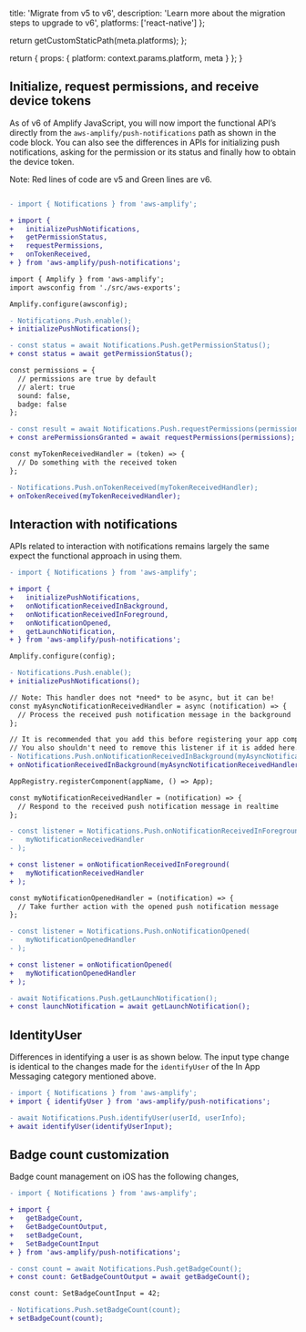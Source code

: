
  title: 'Migrate from v5 to v6',
  description: 'Learn more about the migration steps to upgrade to v6',
  platforms: ['react-native']
};

  return getCustomStaticPath(meta.platforms);
};

  return {
    props: {
      platform: context.params.platform,
      meta
    }
  };
}

## Initialize, request permissions, and receive device tokens

As of v6 of Amplify JavaScript, you will now import the functional API’s directly from the `aws-amplify/push-notifications` path as shown in the code block. You can also see the differences in APIs for initializing push notifications, asking for the permission or its status and finally how to obtain the device token. 

Note: Red lines of code are v5 and Green lines are v6.

```diff

- import { Notifications } from 'aws-amplify';

+ import {
+   initializePushNotifications,
+   getPermissionStatus,
+   requestPermissions,
+   onTokenReceived,
+ } from 'aws-amplify/push-notifications';

import { Amplify } from 'aws-amplify';
import awsconfig from './src/aws-exports';

Amplify.configure(awsconfig);

- Notifications.Push.enable();
+ initializePushNotifications();

- const status = await Notifications.Push.getPermissionStatus();
+ const status = await getPermissionStatus();

const permissions = {
  // permissions are true by default
  // alert: true
  sound: false,
  badge: false
};

- const result = await Notifications.Push.requestPermissions(permissions);
+ const arePermissionsGranted = await requestPermissions(permissions);

const myTokenReceivedHandler = (token) => {
  // Do something with the received token
};

- Notifications.Push.onTokenReceived(myTokenReceivedHandler);
+ onTokenReceived(myTokenReceivedHandler);

```

## Interaction with notifications
APIs related to interaction with notifications remains largely the same expect the functional approach in using them.

```diff
- import { Notifications } from 'aws-amplify';

+ import {
+   initializePushNotifications,
+   onNotificationReceivedInBackground,
+   onNotificationReceivedInForeground,
+   onNotificationOpened,
+   getLaunchNotification,
+ } from 'aws-amplify/push-notifications';

Amplify.configure(config);

- Notifications.Push.enable();
+ initializePushNotifications();

// Note: This handler does not *need* to be async, but it can be!
const myAsyncNotificationReceivedHandler = async (notification) => {
  // Process the received push notification message in the background
};

// It is recommended that you add this before registering your app component.
// You also shouldn't need to remove this listener if it is added here.
- Notifications.Push.onNotificationReceivedInBackground(myAsyncNotificationReceivedHandler);
+ onNotificationReceivedInBackground(myAsyncNotificationReceivedHandler);

AppRegistry.registerComponent(appName, () => App);

const myNotificationReceivedHandler = (notification) => {
  // Respond to the received push notification message in realtime
};

- const listener = Notifications.Push.onNotificationReceivedInForeground(
-   myNotificationReceivedHandler
- );

+ const listener = onNotificationReceivedInForeground(
+   myNotificationReceivedHandler
+ );

const myNotificationOpenedHandler = (notification) => {
  // Take further action with the opened push notification message
};

- const listener = Notifications.Push.onNotificationOpened(
-   myNotificationOpenedHandler
- );

+ const listener = onNotificationOpened(
+   myNotificationOpenedHandler
+ );

- await Notifications.Push.getLaunchNotification();
+ const launchNotification = await getLaunchNotification();

```
## IdentityUser

Differences in identifying a user is as shown below. The input type change is identical to the changes made for the `identifyUser` of the In App Messaging category mentioned above.

```diff
- import { Notifications } from 'aws-amplify';
+ import { identifyUser } from 'aws-amplify/push-notifications';

- await Notifications.Push.identifyUser(userId, userInfo);
+ await identifyUser(identifyUserInput);
```

## Badge count customization
Badge count management on iOS has the following changes, 
```diff
- import { Notifications } from 'aws-amplify';

+ import {
+   getBadgeCount,
+   GetBadgeCountOutput,
+   setBadgeCount,
+   SetBadgeCountInput
+ } from 'aws-amplify/push-notifications';

- const count = await Notifications.Push.getBadgeCount();
+ const count: GetBadgeCountOutput = await getBadgeCount();

const count: SetBadgeCountInput = 42;

- Notifications.Push.setBadgeCount(count);
+ setBadgeCount(count);

```
